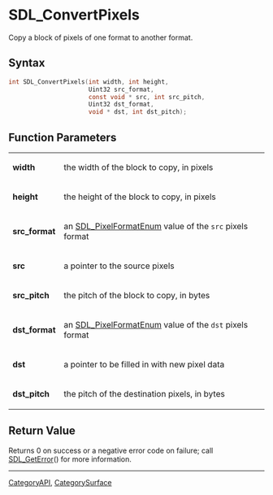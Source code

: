 = SDL_ConvertPixels =

Copy a block of pixels of one format to another format.

== Syntax ==

<syntaxhighlight lang='c'>
int SDL_ConvertPixels(int width, int height,
                      Uint32 src_format,
                      const void * src, int src_pitch,
                      Uint32 dst_format,
                      void * dst, int dst_pitch);
</syntaxhighlight>

== Function Parameters ==

{|
|'''width'''
|the width of the block to copy, in pixels
|-
|'''height'''
|the height of the block to copy, in pixels
|-
|'''src_format'''
|an [[SDL_PixelFormatEnum]] value of the <code>src</code> pixels format
|-
|'''src'''
|a pointer to the source pixels
|-
|'''src_pitch'''
|the pitch of the block to copy, in bytes
|-
|'''dst_format'''
|an [[SDL_PixelFormatEnum]] value of the <code>dst</code> pixels format
|-
|'''dst'''
|a pointer to be filled in with new pixel data
|-
|'''dst_pitch'''
|the pitch of the destination pixels, in bytes
|}

== Return Value ==

Returns 0 on success or a negative error code on failure; call
[[SDL_GetError]]() for more information.


----
[[CategoryAPI]], [[CategorySurface]]


